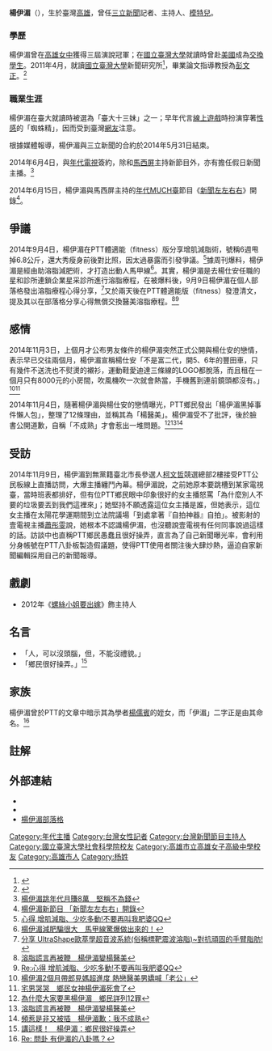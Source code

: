 {{主播資訊
| 主播頭銜 =
| 主播姓名 = 楊伊湄
| 主播英文名字 = Elyse Yang
| 暱稱 =
| 綽號 = 鄉民主播
| 主播照片檔案 =
| 主播照片尺寸 =
| 主播照片圖說 =
| 主播出生年分 =
| 主播出生日期 ={{birth_date_and_age|1987|4|13}}
| 生肖 = 兔
| 星座 = [[牡羊座|牡羊座]]
| 出生地 = {{TWN}}[[高雄市|高雄市]] 
| 國籍 = {{ROC}}
| 籍貫 =
| 語言 = [[國語|國語]]、[[台語|台語]]、[[英語|英語]]
| 三圍 = 34F、26、35
| 血型 = A
| 身高 = 163公分
| 體重 =
| 最高學歷 = [[國立台灣大學|國立台灣大學]]新聞研究所
| 活躍年代 = 2012-2017年
| 婚姻狀況 = 未婚
| 配偶 =
| 信仰宗教 =
| 備註 = 
}}
'''楊伊湄'''（{{bd|1987年|4月13日||}}），生於臺灣[[高雄|高雄]]，曾任[[三立新聞|三立新聞]]記者、主持人、[[模特兒|模特兒]]。

=== 學歷 ===
楊伊湄曾在[[高雄女中|高雄女中]]獲得三屆演說冠軍；在[[國立臺灣大學|國立臺灣大學]]就讀時曾赴[[美國|美國]]成為[[交換學生|交換學生]]。2011年4月，就讀[[國立臺灣大學|國立臺灣大學]]新聞研究所<ref>{{Cite web |url=http://tw.nextmedia.com/applenews/article/art_id/33531922/IssueID/20110716 |title=楊伊湄不願裝笨 拼上5研究所 掏出苦讀筆記訴血淚 |access-date=2012-02-29 |archive-url=https://web.archive.org/web/20110902120932/http://tw.nextmedia.com/applenews/article/art_id/33531922/IssueID/20110716 |archive-date=2011-09-02 |dead-url=yes }}</ref>，畢業論文指導教授為[[彭文正|彭文正]]。<ref>{{cite news|url=https://features.ltn.com.tw/spring/article/2018/breakingnews/1489446|title=學生楊伊湄被黑 彭文正很不捨 |author=綜合報導|publisher=《[[自由時報|自由時報]]》|date=2015-10-28|language=zh-tw}}</ref>

=== 職業生涯 ===
楊伊湄在臺大就讀時被選為「臺大十三妹」之一；早年代言[[線上遊戲|線上遊戲]]時扮演穿著[[性感|性感]]的「蜘蛛精」，因而受到臺灣[[網路用戶|網友]]注意。

根據媒體報導，楊伊湄與三立新聞的合約於2014年5月31日結束。

2014年6月4日，與[[年代電視|年代電視]]簽約，除和[[馬西屏|馬西屏]]主持新節目外，亦有擔任假日新聞主播。<ref>[http://www.chinatimes.com/newspapers/20140605000648-260112 楊伊湄跳年代月賺8萬　堅稱不為錢]</ref>

2014年6月15日，楊伊湄與馬西屏主持的[[年代MUCH台|年代MUCH臺]]節目《[[新聞左左右右|新聞左左右右]]》開錄<ref>[http://udn.com/NEWS/BREAKINGNEWS/BREAKINGNEWS8/8742146.shtml 楊伊湄新節目 「新聞左左右右」開錄]</ref>。

== 爭議 ==
2014年9月4日，楊伊湄在PTT體適能（fitness）版分享增肌減脂術，號稱6週甩掉6.8公斤，還大秀瘦身前後對比照，因太過暴露而引發爭議。<ref>[https://www.ptt.cc/bbs/FITNESS/M.1409771474.A.E21.html 心得 增肌減脂、少吃多動!不要再叫我肥婆QQ]</ref>據周刊爆料，楊伊湄是經由助溶脂減肥術，才打造出動人馬甲線<ref>[https://tw.news.yahoo.com/news/周刊-楊伊湄減肥騙很大-馬甲線驚爆做出來的-042319748.html 楊伊湄減肥騙很大　馬甲線驚爆做出來的！]</ref>。其實，楊伊湄是去楊仕安任職的星和診所連鎖企業星采診所進行溶脂療程，在被爆料後，9月9日楊伊湄在個人部落格發出溶脂療程心得分享，<ref>[http://newsemail.pixnet.net/blog/post/389822690 分享 UltraShape歐萃學超音波系統(俗稱標靶震波溶脂)~對抗頑固的手臂脂肪!] {{webarchive|url=https://web.archive.org/web/20141105082240/http://newsemail.pixnet.net/blog/post/389822690 |date=2014-11-05 }}</ref>又於兩天後在PTT體適能版（fitness）發澄清文，提及其以在部落格分享心得無償交換醫美溶脂療程。<ref>[http://www.appledaily.com.tw/realtimenews/article/new/20141104/499895/ 溶脂謊言再被鞭　楊伊湄變楊醫美]</ref><ref>[https://www.ptt.cc/bbs/FITNESS/M.1410381965.A.568.html Re:心得 增肌減脂、少吃多動!不要再叫我肥婆QQ]</ref>

== 感情 ==
2014年11月3日，上個月才公布男友條件的楊伊湄突然正式公開與楊仕安的戀情，表示早已交往兩個月，楊伊湄宣稱楊仕安「不是富二代，開5、6年的豐田車，只有幾件不送洗也不熨燙的襯衫，運動鞋愛迪達三條線的LOGO都脫落，而且租在一個月只有8000元的小房間，吹風機吹一次就會熱當，手機舊到連前鏡頭都沒有。」<ref>[http://ent.appledaily.com.tw/enews/article/entertainment/20141103/36184419 楊伊湄2個月帶郎見媽超進度 熱戀醫美男嬌喊「老公」]</ref><ref>[http://www.appledaily.com.tw/realtimenews/article/entertainment/20141103/499008/ 宅男哭哭　鄉民女神楊伊湄死會了]</ref>

2014年11月4日，隨著楊伊湄與楊仕安的戀情曝光，PTT鄉民發出「楊伊湄黑掉事件懶人包」，整理了12條理由，並稱其為「楊醫美」。楊伊湄受不了批評，後於臉書公開道歉，自稱「不成熟」才會惹出一堆問題。<ref>[https://tw.appledaily.com/entertainment/20141104/RR6QE4PHLKWZPB3ONZVFAHZNUA/ 為什麼大家要黑楊伊湄　鄉民詳列12罪]</ref><ref>[http://www.appledaily.com.tw/realtimenews/article/entertainment/20141104/499895/ 溶脂謊言再被鞭　楊伊湄變楊醫美]</ref><ref>[https://news.cnyes.com/news/id/1266497 頻惹是非又被插　楊伊湄歉：我不成熟]</ref>

== 受訪 ==
2014年11月9日，楊伊湄到無黨籍臺北市長參選人[[柯文哲|柯文哲]]競選總部2樓接受PTT公民板線上直播訪問，大爆主播纏鬥內幕。楊伊湄說，之前她原本要跳槽到某家電視臺，當時班表都排好，但有位PTT鄉民眼中印象很好的女主播怒罵「為什麼別人不要的垃圾要丟到我們這裡來」；她堅持不願透露這位女主播是誰，但她表示，這位女主播在太陽花學運期間到立法院議場「到處拿著『自拍神器』自拍」。被影射的壹電視主播[[蕭彤雯|蕭彤雯]]說，她根本不認識楊伊湄，也沒聽說壹電視有任何同事說過這樣的話。訪談中也直稱PTT鄉民愚蠢且很好操弄，直言為了自己新聞曝光率，會利用分身帳號在PTT八卦板製造假議題，使得PTT使用者關注後大肆炒熱，逼迫自家新聞編輯採用自己的新聞報導。

==戲劇==
*2012年《[[螺絲小姐要出嫁|螺絲小姐要出嫁]]》飾主持人

==名言==
*「人，可以沒頭腦，但，不能沒禮貌。」
*「鄉民很好操弄。」<ref>[http://www.appledaily.com.tw/realtimenews/article/new/20141111/504462/  講這樣！　楊伊湄：鄉民很好操弄]</ref>

== 家族 ==
楊伊湄曾於PTT的文章中暗示其為學者[[楊儒賓|楊儒賓]]的姪女，而「伊湄」二字正是由其命名。<ref>[https://disp.cc/b/72-3CSQ  Re: 問卦 有伊湄的八卦嗎？]</ref>

==註解==
{{Reflist}}

== 外部連結 ==
*{{Facebook|elyse.yang.56}}
*{{YouTube|c=UCW6KUZCyMmukXLHpVnM_uNg}}
*[http://newsemail.pixnet.net/blog 楊伊湄部落格]

[[Category:年代主播|Category:年代主播]]
[[Category:台灣女性記者|Category:台灣女性記者]]
[[Category:台灣新聞節目主持人|Category:台灣新聞節目主持人]]
[[Category:國立臺灣大學社會科學院校友|Category:國立臺灣大學社會科學院校友]]
[[Category:高雄市立高雄女子高級中學校友|Category:高雄市立高雄女子高級中學校友]]
[[Category:高雄市人|Category:高雄市人]]
[[Category:杨姓|Category:杨姓]]
